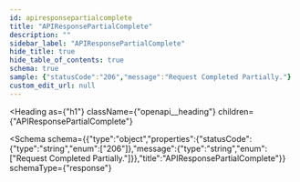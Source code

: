 ```yaml
---
id: apiresponsepartialcomplete
title: "APIResponsePartialComplete"
description: ""
sidebar_label: "APIResponsePartialComplete"
hide_title: true
hide_table_of_contents: true
schema: true
sample: {"statusCode":"206","message":"Request Completed Partially."}
custom_edit_url: null
---
```



<Heading
  as={"h1"}
  className={"openapi__heading"}
  children={"APIResponsePartialComplete"}
>
</Heading>





<Schema
  schema={{"type":"object","properties":{"statusCode":{"type":"string","enum":["206"]},"message":{"type":"string","enum":["Request Completed Partially."]}},"title":"APIResponsePartialComplete"}}
  schemaType={"response"}
>
  
</Schema>
            